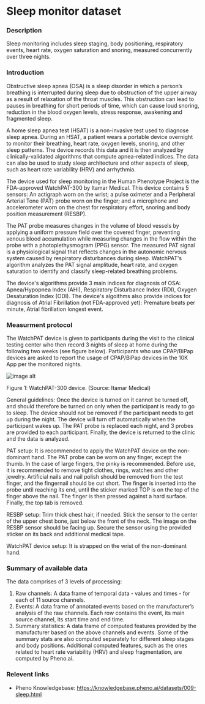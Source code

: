 # Sleep monitor dataset

### Description
Sleep monitoring includes sleep staging, body positioning, respiratory events, heart rate, oxygen saturation and snoring, measured concurrently over three nights.

### Introduction
Obstructive sleep apnea (OSA) is a sleep disorder in which a person’s breathing is interrupted during sleep due to obstruction of the upper airway as a result of relaxation of the throat muscles. This obstruction can lead to pauses in breathing for short periods of time, which can cause loud snoring, reduction in the  blood oxygen levels, stress response, awakening and fragmented sleep.

A home sleep apnea test (HSAT) is a non-invasive test used to diagnose sleep apnea. During an HSAT, a patient wears a portable device overnight to monitor their breathing, heart rate, oxygen levels, snoring, and other sleep patterns. The device records this data and it is then analyzed by clinically-validated algorithms that compute apnea-related indices. The data can also be used to study sleep architecture and other aspects of sleep, such as heart rate variability (HRV) and arrhythmia.

The device used for sleep monitoring in the Human Phenotype Project is the FDA-approved WatchPAT-300 by Itamar Medical. This device contains 5 sensors: An actigraph worn on the wrist; a pulse oximeter and a Peripheral Arterial Tone (PAT) probe worn on the finger; and a microphone and accelerometer worn on the chest for respiratory effort, snoring and body position measurement (RESBP).

The PAT probe measures changes in the volume of blood vessels by applying a uniform pressure field over the covered finger, preventing venous blood accumulation while measuring changes in the flow within the probe with a photoplethysmogram (PPG) sensor. The measured PAT signal is a physiological signal that reflects changes in the autonomic nervous system caused by respiratory disturbances during sleep. WatchPAT's algorithm analyzes the PAT signal amplitude, heart rate, and oxygen saturation to identify and classify sleep-related breathing problems.

The device's algorithms provide 3 main indices for diagnosis of OSA: Apnea/Hypopnea Index (AHI), Respiratory Disturbance Index (RDI), Oxygen Desaturation Index (ODI). The device's algoithms also provide indices for diagnosis of Atrial Fibrillation (not FDA-approved yet): Premature beats per minute, Atrial fibrillation longest event.

### Measurment protocol
The WatchPAT device is given to participants during the visit to the clinical testing center who then record 3 nights of sleep at home during the following two weeks (see figure below). Participants who use CPAP/BiPap devices are asked to report the usage of CPAP/BiPap devices in the 10K App per the monitored nights.

![image alt](sleep_info_figure1.png)

Figure 1: WatchPAT-300 device. (Source: Itamar Medical)

General guidelines: Once the device is turned on it cannot be turned off, and should therefore be turned on only when the participant is ready to go to sleep. The device should not be removed if the participant needs to get up during the night. The device will turn off automatically when the participant wakes up. The PAT probe is replaced each night, and 3 probes are provided to each participant. Finally, the device is returned to the clinic and the data is analyzed.

PAT setup: It is recommended to apply the WatchPAT device on the non-dominant hand. The PAT probe can be worn on any finger, except the thumb. In the case of large fingers, the pinky is recommended. Before use, it is recommended to remove tight clothes, rings, watches and other jewelry. Artificial nails and nail polish should be removed from the test finger, and the fingernail should be cut short. The finger is inserted into the probe until reaching its end, until the sticker marked TOP is on the top of the finger above the nail. The finger is then pressed against a hard surface. Finally, the top tab is removed.

RESBP setup: Trim thick chest hair, if needed. Stick the sensor to the center of the upper chest bone, just below the front of the neck. The image on the RESBP sensor should be facing up. Secure the sensor using the provided sticker on its back and additional medical tape.

WatchPAT device setup: It is strapped on the wrist of the non-dominant hand.

### Summary of available data
The data comprises of 3 levels of processing:

1. Raw channels: A data frame of temporal data - values and times - for each of 11 source channels.
2. Events: A data frame of annotated events based on the manufacturer’s analysis of the raw channels. Each row contains the event, its main source channel, its start time and end time.
3. Summary statistics: A data frame of computed features provided by the manufacturer based on the above channels and events. Some of the summary stats are also computed separately for different sleep stages and body positions. Additional computed features, such as the ones related to heart rate variability (HRV) and sleep fragmentation, are computed by Pheno.ai.

### Relevent links
* Pheno Knowledgebase: https://knowledgebase.pheno.ai/datasets/009-sleep.html

